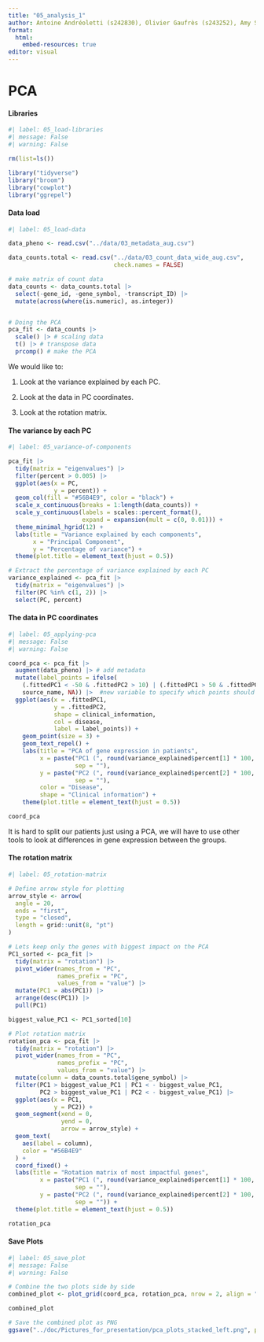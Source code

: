```yaml
---
title: "05_analysis_1"
author: Antoine Andréoletti (s242830), Olivier Gaufrès (s243252), Amy Surry (s201902), Lea Skytthe (s203531), Trine Søgaard (s204655)
format:
  html:
    embed-resources: true
editor: visual
---
```


# PCA

#### Libraries

```r
#| label: 05_load-libraries
#| message: False
#| warning: False

rm(list=ls())

library("tidyverse")
library("broom")
library("cowplot")
library("ggrepel")
```

#### Data load

```r
#| label: 05_load-data

data_pheno <- read.csv("../data/03_metadata_aug.csv")

data_counts.total <- read.csv("../data/03_count_data_wide_aug.csv", 
                              check.names = FALSE)

# make matrix of count data
data_counts <- data_counts.total |>
  select(-gene_id, -gene_symbol, -transcript_ID) |>
  mutate(across(where(is.numeric), as.integer))


# Doing the PCA
pca_fit <- data_counts |>
  scale() |> # scaling data
  t() |> # transpose data
  prcomp() # make the PCA
```

We would like to:

1.  Look at the variance explained by each PC.

2.  Look at the data in PC coordinates.

3.  Look at the rotation matrix.

#### The variance by each PC

```r
#| label: 05_variance-of-components

pca_fit |>
  tidy(matrix = "eigenvalues") |>
  filter(percent > 0.005) |> 
  ggplot(aes(x = PC, 
             y = percent)) +
  geom_col(fill = "#56B4E9", color = "black") +
  scale_x_continuous(breaks = 1:length(data_counts)) +
  scale_y_continuous(labels = scales::percent_format(),
                     expand = expansion(mult = c(0, 0.01))) +
  theme_minimal_hgrid(12) +
  labs(title = "Variance explained by each components",
       x = "Principal Component",
       y = "Percentage of variance") +
  theme(plot.title = element_text(hjust = 0.5))

# Extract the percentage of variance explained by each PC
variance_explained <- pca_fit |>
  tidy(matrix = "eigenvalues") |>
  filter(PC %in% c(1, 2)) |>
  select(PC, percent)

```

#### The data in PC coordinates

```r
#| label: 05_applying-pca
#| message: False
#| warning: False

coord_pca <- pca_fit |>
  augment(data_pheno) |> # add metadata
  mutate(label_points = ifelse(
    (.fittedPC1 < -50 & .fittedPC2 > 10) | (.fittedPC1 > 50 & .fittedPC2 > 15), 
    source_name, NA)) |>  #new variable to specify which points should be labeled
  ggplot(aes(x = .fittedPC1, 
             y = .fittedPC2, 
             shape = clinical_information,
             col = disease, 
             label = label_points)) + 
    geom_point(size = 3) + 
    geom_text_repel() +
    labs(title = "PCA of gene expression in patients",
         x = paste("PC1 (", round(variance_explained$percent[1] * 100, 2), "%)", 
                   sep = ""),
         y = paste("PC2 (", round(variance_explained$percent[2] * 100, 2), "%)", 
                   sep = ""), 
         color = "Disease", 
         shape = "Clinical information") +
    theme(plot.title = element_text(hjust = 0.5))

coord_pca
```

It is hard to split our patients just using a PCA, we will have to use other tools to look at differences in gene expression between the groups.

#### The rotation matrix

```r
#| label: 05_rotation-matrix

# Define arrow style for plotting
arrow_style <- arrow(
  angle = 20, 
  ends = "first", 
  type = "closed", 
  length = grid::unit(8, "pt")
)

# Lets keep only the genes with biggest impact on the PCA
PC1_sorted <- pca_fit |>
  tidy(matrix = "rotation") |>
  pivot_wider(names_from = "PC", 
              names_prefix = "PC", 
              values_from = "value") |> 
  mutate(PC1 = abs(PC1)) |> 
  arrange(desc(PC1)) |> 
  pull(PC1)

biggest_value_PC1 <- PC1_sorted[10]

# Plot rotation matrix
rotation_pca <- pca_fit |>
  tidy(matrix = "rotation") |>
  pivot_wider(names_from = "PC", 
              names_prefix = "PC", 
              values_from = "value") |>
  mutate(column = data_counts.total$gene_symbol) |> 
  filter(PC1 > biggest_value_PC1 | PC1 < - biggest_value_PC1,
         PC2 > biggest_value_PC1 | PC2 < - biggest_value_PC1) |> 
  ggplot(aes(x = PC1, 
             y = PC2)) +
  geom_segment(xend = 0, 
               yend = 0, 
               arrow = arrow_style) +
  geom_text(
    aes(label = column),
    color = "#56B4E9"
  ) +
  coord_fixed() +
  labs(title = "Rotation matrix of most impactful genes",
         x = paste("PC1 (", round(variance_explained$percent[1] * 100, 2), "%)", 
                   sep = ""),
         y = paste("PC2 (", round(variance_explained$percent[2] * 100, 2), "%)", 
                   sep = "")) + 
  theme(plot.title = element_text(hjust = 0.5))

rotation_pca
```

#### Save Plots

```r
#| label: 05_save_plot
#| message: False
#| warning: False

# Combine the two plots side by side
combined_plot <- plot_grid(coord_pca, rotation_pca, nrow = 2, align = "v")

combined_plot

# Save the combined plot as PNG
ggsave("../doc/Pictures_for_presentation/pca_plots_stacked_left.png", plot = combined_plot)
```
